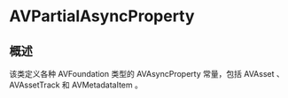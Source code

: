 # AVPartialAsyncProperty

<ToBePolishedAfterTranslation />

<OriginalSource
  title="AVPartialAsyncProperty"
  url="https://developer.apple.com/documentation/avfoundation/avpartialasyncproperty"
  summary="限制其类型的异步属性"
/>

## 概述

该类定义各种 AVFoundation 类型的 AVAsyncProperty 常量，包括 AVAsset 、 AVAssetTrack 和 AVMetadataItem 。
